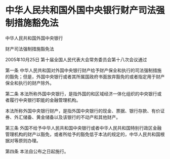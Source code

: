 # 中华人民共和国外国中央银行财产司法强制措施豁免法

中华人民共和国外国中央银行

财产司法强制措施豁免法

2005年10月25日 第十届全国人民代表大会常务委员会第十八次会议通过

  

第一条 中华人民共和国对外国中央银行财产给予财产保全和执行的司法强制措施的豁免；但是，外国中央银行或者其所属国政府书面放弃豁免的或者指定用于财产保全和执行的财产除外。

第二条 本法所称外国中央银行，是指外国的和区域经济一体化组织的中央银行或者履行中央银行职能的金融管理机构。

本法所称外国中央银行财产，是指外国中央银行的现金、票据、银行存款、有价证券、外汇储备、黄金储备以及该银行的不动产和其他财产。

第三条 外国不给予中华人民共和国中央银行或者中华人民共和国特别行政区金融管理机构的财产以豁免，或者所给予的豁免低于本法的规定的，中华人民共和国根据对等原则办理。

第四条 本法自公布之日起施行。